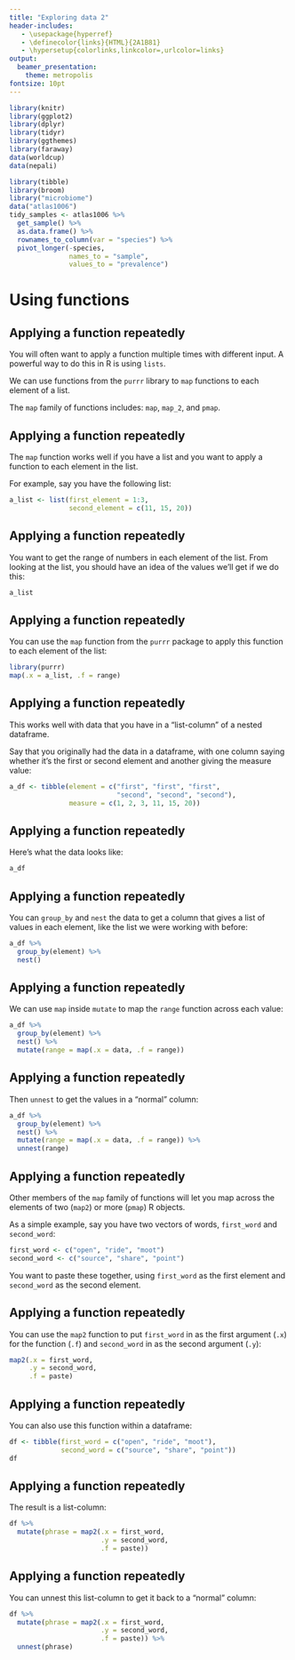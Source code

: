 ```yaml
---
title: "Exploring data 2"
header-includes:
   - \usepackage{hyperref}
   - \definecolor{links}{HTML}{2A1B81}
   - \hypersetup{colorlinks,linkcolor=,urlcolor=links}
output:
  beamer_presentation:
    theme: metropolis
fontsize: 10pt
---
```


```r
library(knitr)
library(ggplot2)
library(dplyr)
library(tidyr)
library(ggthemes)
library(faraway)
data(worldcup)
data(nepali)

library(tibble)
library(broom)
library("microbiome")
data("atlas1006")
tidy_samples <- atlas1006 %>% 
  get_sample() %>% 
  as.data.frame() %>% 
  rownames_to_column(var = "species") %>% 
  pivot_longer(-species, 
               names_to = "sample", 
               values_to = "prevalence")
```

# Using functions

## Applying a function repeatedly

You will often want to apply a function multiple times with different input. A
powerful way to do this in R is using `lists`. 

We can use functions from the
`purrr` library to `map` functions to each element of a list.

The `map` family of functions includes: `map`, `map_2`, and `pmap`.

## Applying a function repeatedly

The `map` function works well if you have a list and you 
want to apply a function to each element in the list.

For example, say you have the following list:

```r
a_list <- list(first_element = 1:3, 
               second_element = c(11, 15, 20))

```

## Applying a function repeatedly

You want to get the range of numbers in each element of the list.
From looking at the list, you should have an idea of the values we'll 
get if we do this:

```r
a_list
```

## Applying a function repeatedly

You can use the `map` function from the `purrr` package to apply this 
function to each element of the list:

```r
library(purrr)
map(.x = a_list, .f = range)
```

## Applying a function repeatedly

This works well with data that you have in a "list-column" of a
nested dataframe. 

Say that you originally had the data in a dataframe, with one
column saying whether it's the first or second element and 
another giving the measure value:

```r
a_df <- tibble(element = c("first", "first", "first",
                           "second", "second", "second"),
               measure = c(1, 2, 3, 11, 15, 20))
```

## Applying a function repeatedly

Here's what the data looks like:

```r
a_df
```

## Applying a function repeatedly

You can `group_by` and `nest` the data to get a column that gives
a list of values in each element, like the list we were working with 
before:

```r
a_df %>% 
  group_by(element) %>% 
  nest()
```

## Applying a function repeatedly

We can use `map` inside `mutate` to map the `range` function across 
each value:

```r
a_df %>% 
  group_by(element) %>% 
  nest() %>% 
  mutate(range = map(.x = data, .f = range))
```

## Applying a function repeatedly

Then `unnest` to get the values in a "normal" column:

```r
a_df %>% 
  group_by(element) %>% 
  nest() %>% 
  mutate(range = map(.x = data, .f = range)) %>% 
  unnest(range)
```

## Applying a function repeatedly

Other members of the `map` family of functions will let you map 
across the elements of two (`map2`) or more (`pmap`) R objects.

As a simple example, say you have two vectors of words, `first_word`
and `second_word`:

```r
first_word <- c("open", "ride", "moot")
second_word <- c("source", "share", "point")
```

You want to paste these together, using `first_word` as
the first element and `second_word` as the second element.

## Applying a function repeatedly

You can use the `map2` function to put `first_word` in as the
first argument (`.x`) for the function (`.f`) and `second_word` in as
the second argument (`.y`):

```r
map2(.x = first_word, 
     .y = second_word, 
     .f = paste)
```

## Applying a function repeatedly

You can also use this function within a dataframe:

```r
df <- tibble(first_word = c("open", "ride", "moot"),
             second_word = c("source", "share", "point"))
df
```

## Applying a function repeatedly

The result is a list-column:

```r
df %>% 
  mutate(phrase = map2(.x = first_word,
                       .y = second_word,
                       .f = paste))
```

## Applying a function repeatedly

You can unnest this list-column to get it back to a "normal" column:

```r
df %>% 
  mutate(phrase = map2(.x = first_word,
                       .y = second_word,
                       .f = paste)) %>% 
  unnest(phrase)
```

